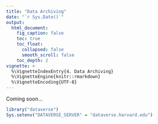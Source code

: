 ```yaml
---
title: "Data Archiving"
date: "`r Sys.Date()`"
output:
  html_document:
    fig_caption: false
    toc: true
    toc_float:
      collapsed: false
      smooth_scroll: false
    toc_depth: 2
vignette: >
  %\VignetteIndexEntry{4. Data Archiving}
  %\VignetteEngine{knitr::rmarkdown}
  %\VignetteEncoding{UTF-8}
---
```


Coming soon...

```r
library("dataverse")
Sys.setenv("DATAVERSE_SERVER" = "dataverse.harvard.edu")
```

